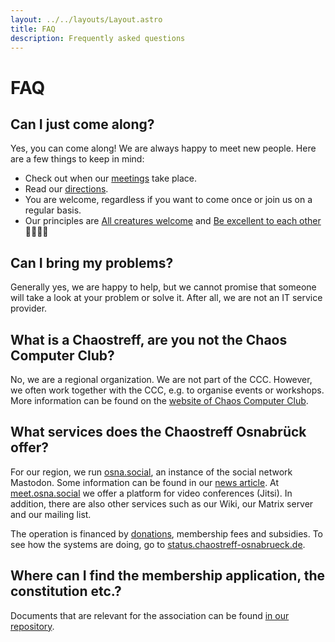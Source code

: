 ```yaml
---
layout: ../../layouts/Layout.astro
title: FAQ
description: Frequently asked questions
---
```


# FAQ

## Can I just come along?

Yes, you can come along! We are always happy to meet new people. Here are a few things to keep in mind:

- Check out when our [meetings](/en/#meetings) take place.
- Read our [directions](/en/hackspace/#directions).
- You are welcome, regardless if you want to come once or join us on a regular basis.
- Our principles are [All creatures welcome](https://help.ccc.de/principles.en.html#all-creatures-welcome) and [Be excellent to each other](https://help.ccc.de/principles.en.html#be-excellent-to-each-other) 🏳️‍🌈🏳️‍⚧️

## Can I bring my problems?

Generally yes, we are happy to help, but we cannot promise that someone will take a look at your problem or solve it. After all, we are not an IT service provider.

## What is a Chaostreff, are you not the Chaos Computer Club?

No, we are a regional organization. We are not part of the CCC.
However, we often work together with the CCC, e.g. to organise events or workshops.
More information can be found on the [website of Chaos Computer Club](https://www.ccc.de/en/regional).

## What services does the Chaostreff Osnabrück offer?

For our region, we run [osna.social](https://osna.social), an instance of the social network Mastodon.
Some information can be found in our [news article](en/news/2018-11-17-mastodon/).
At [meet.osna.social](https://meet.osna.social) we offer a platform for video conferences (Jitsi).
In addition, there are also other services such as our Wiki, our Matrix server and our mailing list.

The operation is financed by [donations](/en/donate), membership fees and subsidies.
To see how the systems are doing, go to [status.chaostreff-osnabrueck.de](https://status.chaostreff-osnabrueck.de/status/public).

## Where can I find the membership application, the constitution etc.?

Documents that are relevant for the association can be found [in our repository](https://github.com/CTreffOS/Verwaltung).
